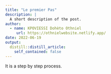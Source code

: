 ```yaml
---
title: "Le premier Pas"
description: |
  A short description of the post.
author:
  - name: KPOVIESSI Dohèto Othniel
     url: https://othnielwebsite.netlify.app/
date: 2022-06-19
output:
  distill::distill_article:
    self_contained: false
---
```




It is a step by step process.
